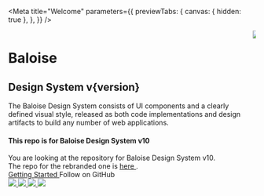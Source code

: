 
<Meta
  title="Welcome"
  parameters={{
    previewTabs: {
      canvas: { hidden: true },
    },
  }}
/>


<div className="welcome-container bal-app">
  <div class="columns">
    <div class="column is-7">
      <h1 class="mx-6 mt-6 mb-0 p-0 is-size-2 subtitle">Baloise</h1>
      <h2 class="mx-6 my-0 p-0 is-size-2 title">Design System v{version}</h2>
      <p class="mx-6 mt-6 p-0">
        The Baloise Design System consists of UI components and a clearly defined visual style, released as both code
        implementations and design artifacts to build any number of web applications.
      </p>
      <div class="mx-6 mt-2 p-0">
        <bal-notification color="danger">
          <h4 class="title is-size-4">This repo is for Baloise Design System v10</h4>
          You are looking at the repository for Baloise Design System v10.
          <br />
          The repo for the rebranded one is <a href="https://baloise-design.vercel.app" target="_blank">
            here
          </a>.
        </bal-notification>
      </div>
      <div class="mx-6 mt-8 p-0">
        <a
          class="button is-primary is-inverted"
          style={{ width: 'auto' }}
          href="?path=/docs/getting-started-overview--page"
        >
          Getting Started
        </a>
        <bal-button
          class="github-icon"
          inverted
          outlined
          color="info"
          href="https://github.com/baloise/design-system"
          icon="github"
          target="_blank"
          class="ml-4"
        >
          Follow on GitHub
        </bal-button>
      </div>
      <div class="mx-6 mt-8 p-0">
        <a style={{ width: 'auto' }} href="?path=/docs/getting-started-angular-overview--page">
          <img src={AngularLogo} style={{ maxWidth: '60px', maxHeight: '60px' }} />
        </a>
        <a class="ml-5" style={{ width: 'auto' }} href="?path=/docs/getting-started-vue-overview--page">
          <img src={VueLogo} class="m-1" style={{ maxWidth: '50px', maxHeight: '50px' }} />
        </a>
        <a class="ml-5" style={{ width: 'auto' }} href="?path=/docs/getting-started-react-overview--page">
          <img src={ReactLogo} class="m-1" style={{ maxWidth: '50px', maxHeight: '50px' }} />
        </a>
        <a class="ml-5" style={{ width: 'auto' }} href="?path=/docs/getting-started-html5-overview--page">
          <img src={HtmlLogo} style={{ maxWidth: '60px', maxHeight: '60px' }} />
        </a>
      </div>
    </div>
    <div class="column is-hidden-mobile	mt-6">
      <img src={Wallpaper} style={{ maxWidth: '80%' }} />
    </div>
  </div>
</div>
